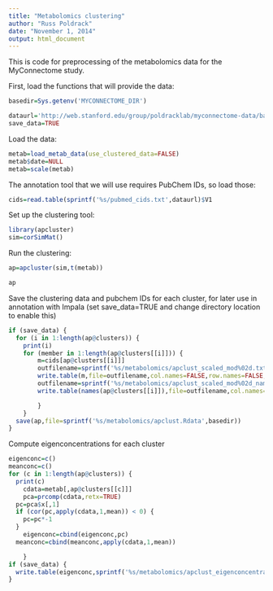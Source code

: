 ```yaml
---
title: "Metabolomics clustering"
author: "Russ Poldrack"
date: "November 1, 2014"
output: html_document
---
```


This is code for preprocessing of the metabolomics data for the MyConnectome study.

First, load the functions that will provide the data:

```r


basedir=Sys.getenv('MYCONNECTOME_DIR')

dataurl='http://web.stanford.edu/group/poldracklab/myconnectome-data/base/metabolomics'
save_data=TRUE
```

Load the data:

```r
metab=load_metab_data(use_clustered_data=FALSE)
metab$date=NULL
metab=scale(metab)
```

The annotation tool that we will use requires PubChem IDs, so load those:

```r
cids=read.table(sprintf('%s/pubmed_cids.txt',dataurl)$V1
```


Set up the clustering tool:

```r
library(apcluster)
sim=corSimMat()
```

Run the clustering:

```r
ap=apcluster(sim,t(metab))

ap
```

Save the clustering data and pubchem IDs for each cluster, for later use in annotation with Impala (set save_data=TRUE and change directory location to enable this)

```r

if (save_data) {
  for (i in 1:length(ap@clusters)) {
    print(i)
  	for (member in 1:length(ap@clusters[[i]])) {
  		m=cids[ap@clusters[[i]]]
  		outfilename=sprintf('%s/metabolomics/apclust_scaled_mod%02d.txt',basedir,i)
  		write.table(m,file=outfilename,col.names=FALSE,row.names=FALSE,quote=FALSE)
    	outfilename=sprintf('%s/metabolomics/apclust_scaled_mod%02d_names.txt',basedir,i)
  		write.table(names(ap@clusters[[i]]),file=outfilename,col.names=FALSE,row.names=FALSE,quote=FALSE)

  		}
  	}
  save(ap,file=sprintf('%s/metabolomics/apclust.Rdata',basedir))
}
```

Compute eigenconcentrations for each cluster

```r

eigenconc=c()
meanconc=c()
for (c in 1:length(ap@clusters)) {
  print(c)
	cdata=metab[,ap@clusters[[c]]]
	pca=prcomp(cdata,retx=TRUE)
  pc=pca$x[,1]
  if (cor(pc,apply(cdata,1,mean)) < 0) {
    pc=pc*-1
  }
	eigenconc=cbind(eigenconc,pc)
  meanconc=cbind(meanconc,apply(cdata,1,mean))

	}
if (save_data) {
  write.table(eigenconc,sprintf('%s/metabolomics/apclust_eigenconcentrations.txt',basedir))
}
```
